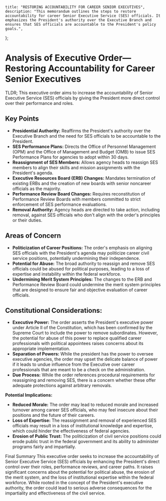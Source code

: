     title: "RESTORING ACCOUNTABILITY FOR CAREER SENIOR EXECUTIVES",
    description: "This memorandum outlines the steps to restore accountability for career Senior Executive Service (SES) officials. It emphasizes the President's authority over the Executive Branch and ensures that SES officials are accountable to the President's policy goals.",
};

# Analysis of Executive Order—Restoring Accountability for Career Senior Executives

TLDR; This executive order aims to increase the accountability of Senior Executive Service (SES) officials by giving the President more direct control over their performance and roles.

## Key Points

- **Presidential Authority:** Reaffirms the President's authority over the Executive Branch and the need for SES officials to be accountable to the President.
- **SES Performance Plans:** Directs the Office of Personnel Management (OPM) and the Office of Management and Budget (OMB) to issue SES Performance Plans for agencies to adopt within 30 days.
- **Reassignment of SES Members:** Allows agency heads to reassign SES members to align their skills and mission assignments with the President's agenda.
- **Executive Resources Board (ERB) Changes:** Mandates termination of existing ERBs and the creation of new boards with senior noncareer officials as the majority.
- **Performance Review Board Changes:** Requires reconstitution of Performance Review Boards with members committed to strict enforcement of SES performance evaluations.
- **Removal Authority:** Agency heads are directed to take action, including removal, against SES officials who don't align with the order's principles or their duties.

## Areas of Concern

- **Politicization of Career Positions:** The order's emphasis on aligning SES officials with the President's agenda may politicize career civil service positions, potentially undermining their independence.
- **Potential for Abuse:** The broad authority to reassign and remove SES officials could be abused for political purposes, leading to a loss of expertise and instability within the federal workforce.
- **Undermining Merit System Principles:** The changes to the ERB and Performance Review Board could undermine the merit system principles that are designed to ensure fair and objective evaluation of career officials.

## Constitutional Considerations:

- **Executive Power:** The order asserts the President's executive power under Article II of the Constitution, which has been confirmed by the Supreme Court to include the power to remove subordinates. However, the potential for abuse of this power to replace qualified career professionals with political appointees raises concerns about its appropriate implementation.
- **Separation of Powers:** While the president has the power to oversee executive agencies, the order may upset the delicate balance of power if it leads to undue influence from the Executive over career professionals that are meant to be a check on the administration.
- **Due Process:** While the order references procedural requirements for reassigning and removing SES, there is a concern whether these offer adequate protections against arbitrary removals.

**Potential Implications:**

- **Reduced Morale:** The order may lead to reduced morale and increased turnover among career SES officials, who may feel insecure about their positions and the future of their careers.
- **Loss of Expertise:** The reassignment and removal of experienced SES officials may result in a loss of institutional knowledge and expertise, which could hinder the effectiveness of federal agencies.
- **Erosion of Public Trust:** The politicization of civil service positions could erode public trust in the federal government and its ability to administer programs fairly and impartially.

Final Summary
This executive order seeks to increase the accountability of Senior Executive Service (SES) officials by enhancing the President's direct control over their roles, performance reviews, and career paths. It raises significant concerns about the potential for political abuse, the erosion of the merit system, and the loss of institutional expertise within the federal workforce. While rooted in the concept of the President's executive authority, the order could lead to serious adverse consequences for the impartiality and effectiveness of the civil service.
